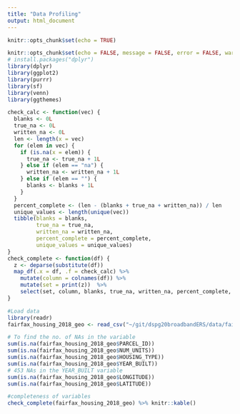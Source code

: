 ```yaml
---
title: "Data Profiling"
output: html_document
---
```


```r
knitr::opts_chunk$set(echo = TRUE)
```

<style>
  .col2 {
    columns: 2 200px;         /* number of columns and width in pixels*/
    -webkit-columns: 2 200px; /* chrome, safari */
    -moz-columns: 2 200px;    /* firefox */
  }
  .col3 {
    columns: 3 100px;
    -webkit-columns: 3 100px;
    -moz-columns: 3 100px;
  }
</style>


```r
knitr::opts_chunk$set(echo = FALSE, message = FALSE, error = FALSE, warning = FALSE)
# install.packages("dplyr")
library(dplyr)
library(ggplot2)
library(purrr)
library(sf)  
library(venn)
library(ggthemes)
```

```r

check_calc <- function(vec) {
  blanks <- 0L
  true_na <- 0L
  written_na <- 0L
  len <- length(x = vec)
  for (elem in vec) {
    if (is.na(x = elem)) {
      true_na <- true_na + 1L
    } else if (elem == "na") {
      written_na <- written_na + 1L
    } else if (elem == "") {
      blanks <- blanks + 1L
    }
  }
  percent_complete <- (len - (blanks + true_na + written_na)) / len
  unique_values <- length(unique(vec))
  tibble(blanks = blanks,
         true_na = true_na,
         written_na = written_na,
         percent_complete = percent_complete,
         unique_values = unique_values)
}
check_complete <- function(df) {
  z <- deparse(substitute(df))
  map_df(.x = df, .f = check_calc) %>%
    mutate(column = colnames(df)) %>%
    mutate(set = print(z))  %>%
    select(set, column, blanks, true_na, written_na, percent_complete, unique_values)
}
```

```r
#Load data 
library(readr)
fairfax_housing_2018_geo <- read_csv("~/git/dspg20broadbandERS/data/fairfax-data/fairfax_housing_2018_geo.csv")
```




```r
# To find the no. of NAs in the variable 
sum(is.na(fairfax_housing_2018_geo$PARCEL_ID))
sum(is.na(fairfax_housing_2018_geo$NUM_UNITS))
sum(is.na(fairfax_housing_2018_geo$HOUSING_TYPE))
sum(is.na(fairfax_housing_2018_geo$YEAR_BUILT))
# 453 NAs in the YEAR_BUILT variable 
sum(is.na(fairfax_housing_2018_geo$LONGITUDE))
sum(is.na(fairfax_housing_2018_geo$LATITUDE))

```

```r
#completeness of variables
check_complete(fairfax_housing_2018_geo) %>% knitr::kable()
```



